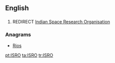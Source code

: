 ==English==

==={{initialism}}===
{{en-initialism}}

#REDIRECT [[Indian Space Research Organisation|Indian Space Research Organisation]]

===Anagrams===
* [[Rios#English|Rios]]

[[pt:ISRO]]
[[ta:ISRO]]
[[tr:ISRO]]